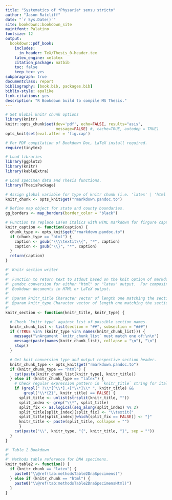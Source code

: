 ```yaml
---
title: "Systematics of *Physaria* sensu stricto"
author: "Jason Ratcliff"
date: "`r Sys.Date()`"
site: bookdown::bookdown_site
maintfont: Palatino
fontsize: 12
output:
  bookdown::pdf_book:
    includes:
      in_header: TeX/Thesis_0-header.tex
    latex_engine: xelatex
    citation_package: natbib
    toc: false
    keep_tex: yes
subparagraph: true
documentclass: report
bibliography: [book.bib, packages.bib]
biblio-style: apalike
link-citations: yes
description: "R Bookdown build to compile MS Thesis."
---
```


```r
# Set Global knitr chunk options
library(knitr)
knitr::opts_chunk$set(dev='pdf', echo=FALSE, results="asis",
                      message=FALSE) #, cache=TRUE, autodep = TRUE)
opts_knit$set(eval.after = 'fig.cap')
```

\include{TeX/Thesis_1-copyright}

\include{TeX/Thesis_2-abstract-title}

\include{TeX/Thesis_3-abstract}

\include{TeX/Thesis_4-thesis-title}

\include{TeX/Thesis_5-approval}

\include{TeX/Thesis_6-tables}

```r
# For PDF compilation of Bookdown Doc, LaTeX install required.
require(tinytex)

# Load libraries
library(ggplot2)
library(knitr)
library(kableExtra)

# Load specimen data and Thesis functions.
library(ThesisPackage)

# Assign global variable for type of knitr chunk (i.e. 'latex' | 'html').
knitr_chunk <- opts_knit$get("rmarkdown.pandoc.to")

# Define map object for state and county boundaries.
gg_borders <- map_borders(border_color = "black")

```

```r
# Function to replace LaTeX italics with HTML markdown for firgure captions.
knitr_caption <- function(caption) {
  chunk_type <- opts_knit$get("rmarkdown.pandoc.to")
  if (chunk_type == "html") {
    caption <- gsub("\\\\textit\\{", "*", caption)
    caption <- gsub("\\}", "*", caption)
  }
  return(caption)
}

#' Knitr section writer
#'
#' Function to return text to stdout based on the knit option of markdown to
#' pandoc conversion for either "html" or "latex" output.  For composing
#' Bookdown documents in HTML or LaTeX output.
#'
#' @param knitr_title Character vector of length one matching the section title.
#' @param knitr_type Character vector of length one matching the section type.
#'
knitr_section <- function(knitr_title, knitr_type) {

  # Check `knitr_type` against list of possible section names.
  knitr_chunk_list <- list(section = "##", subsection = "###")
  if (!TRUE %in% (knitr_type %in% names(knitr_chunk_list))) {
    message("\nArgument `knitr_chunk_list` must match one of:\n\n")
    message(paste(names(knitr_chunk_list), collapse = "\n"), "\n")
    stop()
  }

  # Get knit conversion type and output respective section header.
  knitr_chunk_type <- opts_knit$get("rmarkdown.pandoc.to")
  if (knitr_chunk_type == "html") {
    cat(paste(knitr_chunk_list[knitr_type], knitr_title))
  } else if (knitr_chunk_type == "latex") {
    # Check regular expression pattern in `knitr_title` string for italics.
    if (grepl(" ?\\*[^\\*].+[^\\*]\\* ", knitr_title) &&
        grepl("\\*{2}", knitr_title) == FALSE) {
      split_title <- unlist(strsplit(knitr_title, ""))
      split_index <- grep("\\*", split_title)
      split_fix <- as.logical(seq_along(split_index) %% 2)
      split_title[split_index][split_fix] <- "\\textit{"
      split_title[split_index][which(split_fix == FALSE)] <- "}"
      knitr_title <- paste(split_title, collapse = "")
      }
    cat(paste("\\", knitr_type, "{", knitr_title, "}", sep = ""))
  }
}

#' Table 2 Bookdown
#'
#' Methods table reference for DNA specimens.
knitr_table2 <- function() {
  if (knitr_chunk == "latex") {
    paste0("\\@ref(tab:methodsTable2DnaSpecimens)")
  } else if (knitr_chunk == "html") {
    paste0("\\@ref(tab:methodsTable2DnaSpecimensHtml)")
  }
}

```
